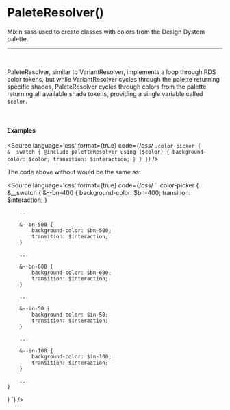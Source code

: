 
<Meta title="Utils/Sass/PaleteResolver()"/>

# PaleteResolver()

Mixin sass used to create classes with colors from the Design Dystem palette.

<hr />
<br />

PaleteResolver, similar to VariantResolver, implements a loop through RDS color tokens,
but while VariantResolver cycles through the palette returning specific shades, PaleteResolver cycles through colors
from the palette returning all available shade tokens, providing a single variable called `$color`.

<br />

#### Examples

<Story name="PaleteResolver">
</Story>

<Source
	language='css'
	format={true}
	code={/*css*/ `
.color-picker {
	&__swatch {
		@include paletteResolver using ($color) {
			background-color: $color;
			transition: $interaction;
		}
	}
}
`}
/>

The code above without would be the same as:

<Source
	language='css'
	format={true}
	code={/*css*/ `
.color-picker {
	&__swatch {
		&--bn-400 {
			background-color: $bn-400;
			transition: $interaction;
		}
 
		...
 
		&--bn-500 {
			background-color: $bn-500;
			transition: $interaction;
		}
 
		...
 
		&--bn-600 {
			background-color: $bn-600;
			transition: $interaction;
		}
 
		...
 
		&--in-50 {
			background-color: $in-50;
			transition: $interaction;
		}
 
		...
 
		&--in-100 {
			background-color: $in-100;
			transition: $interaction;
		}
 
		...
	}
}
`}
/>
